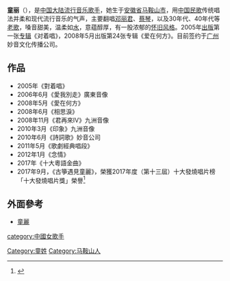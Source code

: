 '''童丽'''（{{bd|？|}}），是[[中国大陆|中国大陆]][[流行音乐|流行音乐]][[歌手|歌手]]，她生于[[安徽省|安徽省]][[马鞍山市|马鞍山市]]，用[[中国民歌|中国民歌]]传统唱法并柔和现代流行音乐的气声，主要翻唱[[邓丽君|邓丽君]]、[[蔡琴|蔡琴]]，以及30年代、40年代等[[老歌|老歌]]，嗓音甜美，温柔如[[水|水]]，意蕴醇厚，有一股浓郁的[[怀旧|怀旧]][[风格|风格]]。2005年[[出版|出版]]第一张[[专辑|专辑]]《对着唱》，2008年5月出版第24张专辑《爱在何方》。目前签约于[[广州|广州]]妙音文化传播公司。

== 作品 ==
* 2005年《對着唱》
* 2006年6月《愛我別走》廣東音像
* 2008年5月《愛在何方》
* 2008年6月《相思淚》
* 2008年11月《君再來Ⅳ》九洲音像
* 2010年3月《印象》九洲音像
* 2010年6月《詩詞歌》妙音公司　
* 2011年5月《歌劇經典唱段》
* 2012年1月《念情》
* 2017年《十大粵語金曲》
* 2017年9月，《古箏遇見童麗》，榮獲2017年度（第十三屆）十大發燒唱片榜「十大發燒唱片獎」榮譽<ref>{{cite press release |title=【靓碟试听】唯美天籁中国风：「童丽 - 古筝遇见童丽」 |url=https://www.sohu.com/a/259728218_283156 |language=zh-tw |publisher=視聽發燒網/搜狐網 |date=2018-10-15 |access-date=2021-04-19 |archive-date=2021-04-27 |archive-url=https://web.archive.org/web/20210427232302/https://www.sohu.com/a/259728218_283156 |dead-url=no }}</ref>

== 外面參考 ==
* [https://web.archive.org/web/20090507085035/http://www.wowhififever.com/art_CDtalk_5/tongli.htm 童麗]

[[category:中國女歌手|category:中國女歌手]]
[[Category:童姓|Category:童姓]]
[[Category:马鞍山人|Category:马鞍山人]]